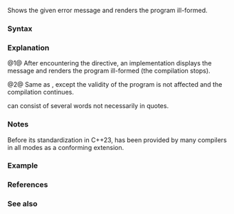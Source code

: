 {{title|Diagnostic directives}}
{{cpp/preprocessor/navbar}}

Shows the given error message and renders the program ill-formed{{rev inl|since=c++23|, or shows the given warning message without affecting the validity of the program}}.

===Syntax===
{{sdsc begin}}
{{sdsc|num=1|{{ttb|#error}} {{spar|diagnostic-message}}}}
{{sdsc|num=2|notes={{mark since c++23}}|{{ttb|#warning}} {{spar|diagnostic-message}}}}
{{sdsc end}}

===Explanation===
@1@ After encountering the {{c|#error}} directive, an implementation displays the message {{spar|diagnostic-message}} and renders the program ill-formed (the compilation stops).

@2@ Same as {{v|1}}, except the validity of the program is not affected and the compilation continues.

{{spar|diagnostic-message}} can consist of several words not necessarily in quotes.

===Notes===
Before its standardization in C++23, {{c|#warning}} has been provided by many compilers in all modes as a conforming extension.

===Example===
{{example
|code=
#if __STDC_HOSTED__ != 1
#   error "Not a hosted implementation"
#endif

#if __cplusplus &gt;= 202302L
#   warning "Using #warning as a standard feature"
#endif

#include &lt;iostream&gt;

int main()
{
    std::cout &lt;&lt; "The implementation used is hosted\n";
}
|p=true
|output=
The implementation used is hosted
}}

===References===
{{ref std c++23}}
{{ref std|section=15.8|title=Error directive|id=cpp.error}}
{{ref std end}}
{{ref std c++20}}
{{ref std|section=15.8|title=Error directive|id=cpp.error}}
{{ref std end}}
{{ref std c++17}}
{{ref std|section=19.5|title=Error directive|id=cpp.error}}
{{ref std end}}
{{ref std c++14}}
{{ref std|section=16.5|title=Error directive|id=cpp.error}}
{{ref std end}}
{{ref std c++11}}
{{ref std|section=16.5|title=Error directive|id=cpp.error}}
{{ref std end}}
{{ref std c++03}}
{{ref std|section=16.5|title=Error directive|id=cpp.error}}
{{ref std end}}
{{ref std c++98}}
{{ref std|section=16.5|title=Error directive|id=cpp.error}}
{{ref std end}}

===See also===
{{dsc begin}}
{{dsc see c|c/preprocessor/error|Diagnostic directives|nomono=true}}
{{dsc end}}

{{langlinks|ar|cs|de|es|fr|it|ja|pl|pt|ru|zh}}